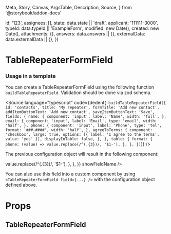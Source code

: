  Meta,
  Story,
  Canvas,
  ArgsTable,
  Description,
  Source,
} from '@storybook/addon-docs'


  id: '123',
  assignees: [],
  state: data.state || 'draft',
  applicant: '111111-3000',
  typeId: data.typeId || 'ExampleForm',
  modified: new Date(),
  created: new Date(),
  attachments: {},
  answers: data.answers || {},
  externalData: data.externalData || {},
})

<Meta
  title="Application System/TableRepeaterFormField"
  component={TableRepeaterFormField}
/>

# TableRepeaterFormField

### Usage in a template

You can create a TableRepeaterFormField using the following function `buildTableRepeaterField`.
Validation should be done via zod schema.

<Source
  language="typescript"
  code={dedent(`
    buildTableRepeaterField({
      id: 'contacts',
      title: 'My repeater',
      formTitle: 'Add new contact',
      addItemButtonText: 'Add new contact',
      saveItemButtonText: 'Save',
      fields: {
        name: {
          component: 'input',
          label: 'Name',
          width: 'full',
        },
        email: {
          component: 'input',
          label: 'Email',
          type: 'email',
          width: 'half',
        },
        phone: {
          component: 'input',
          label: 'Phone',
          type: 'tel',
          format: '###-####',
          width: 'half',
        },
        agreeToTerms: {
          component: 'checkbox',
          large: true,
          options: [{ label: 'I agree to the terms', value: 'yes' }],
          displayInTable: false,
        },
      },
      table: {
        format: {
            phone: (value) => value.replace(/^(.{3})/, '$1-'),
        },
      },
    })`)}
/>

The previous configuration object will result in the following component:

<Canvas>
  <Story name="Default">
    <TableRepeaterFormField
      application={createMockApplication()}
      field={{
        id: 'field.id',
        title: 'My repeater',
        formTitle: 'Add new contact',
        addItemButtonText: 'Add new contact',
        saveItemButtonText: 'Save',
        fields: {
          name: {
            component: 'input',
            label: 'Name',
            width: 'full',
          },
          email: {
            component: 'input',
            label: 'Email',
            type: 'email',
            width: 'half',
          },
          phone: {
            component: 'input',
            label: 'Phone',
            type: 'tel',
            format: '###-####',
            width: 'half',
          },
          agreeToTerms: {
            component: 'checkbox',
            large: true,
            options: [{ label: 'I agree to the terms', value: 'yes' }],
            displayInTable: false,
          },
        },
        table: {
          format: {
            phone: (value) => value.replace(/^(.{3})/, '$1-'),
          },
        },
      }}
      showFieldName
    />
  </Story>
</Canvas>

You can also use this field into a custom component by using `<TableRepeaterFormField field={...} />` with the configuration object defined above.

# Props

## TableRepeaterFormField

<ArgsTable of={TableRepeaterFormField} />
